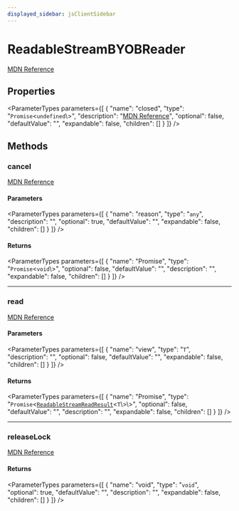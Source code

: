 ```yaml
---
displayed_sidebar: jsClientSidebar
---
```



# ReadableStreamBYOBReader

[MDN Reference](https://developer.mozilla.org/docs/Web/API/ReadableStreamBYOBReader)

## Properties

<ParameterTypes parameters={[
  {
    "name": "closed",
    "type": "`Promise`<`undefined`\\>",
    "description": "[MDN Reference](https://developer.mozilla.org/docs/Web/API/ReadableStreamBYOBReader/closed)",
    "optional": false,
    "defaultValue": "",
    "expandable": false,
    "children": []
  }
]} />

## Methods

### cancel

[MDN Reference](https://developer.mozilla.org/docs/Web/API/ReadableStreamBYOBReader/cancel)

#### Parameters

<ParameterTypes parameters={[
  {
    "name": "reason",
    "type": "`any`",
    "description": "",
    "optional": true,
    "defaultValue": "",
    "expandable": false,
    "children": []
  }
]} />

#### Returns

<ParameterTypes parameters={[
  {
    "name": "Promise",
    "type": "`Promise`<`void`\\>",
    "optional": false,
    "defaultValue": "",
    "description": "",
    "expandable": false,
    "children": []
  }
]} />

___

### read

[MDN Reference](https://developer.mozilla.org/docs/Web/API/ReadableStreamBYOBReader/read)

#### Parameters

<ParameterTypes parameters={[
  {
    "name": "view",
    "type": "`T`",
    "description": "",
    "optional": false,
    "defaultValue": "",
    "expandable": false,
    "children": []
  }
]} />

#### Returns

<ParameterTypes parameters={[
  {
    "name": "Promise",
    "type": "`Promise`<[`ReadableStreamReadResult`](../types/internal.ReadableStreamReadResult.mdx)<`T`\\>\\>",
    "optional": false,
    "defaultValue": "",
    "description": "",
    "expandable": false,
    "children": []
  }
]} />

___

### releaseLock

[MDN Reference](https://developer.mozilla.org/docs/Web/API/ReadableStreamBYOBReader/releaseLock)

#### Returns

<ParameterTypes parameters={[
  {
    "name": "void",
    "type": "`void`",
    "optional": true,
    "defaultValue": "",
    "description": "",
    "expandable": false,
    "children": []
  }
]} />
